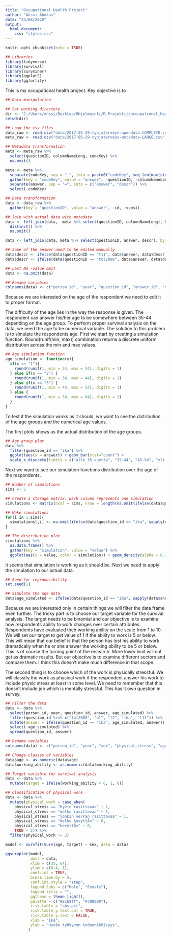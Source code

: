 ```yaml
---
title: "Ocuupational Health Project"
author: "Anssi Ahokas"
date: "23/08/2020"
output: 
  html_document:
    css: "styles.css"
---
```


```r
knitr::opts_chunk$set(echo = TRUE)
```

```r
## Libraries
library(tidyverse)
library(survival)
library(survminer)
library(ggplot2)
library(ggfortify)
```

This is my occupational health project. Key objective is to  

```r
## Data manipulation 

## Set working directory 
dir <- "C:/Users/anssi/Desktop/Ohjelmointi/R_Projektit/occupational_health"
setwd(dir)

## Load the csv files
data_raw <- read.csv("data/2017-05-29-tyojaterveys-opendata-COMPLETE.csv", sep = "")
meta_raw <- read.csv("data/2017-05-29-tyojaterveys-metadata-LARGE.csv", sep = "")

## Metadata transformation
meta <- meta_raw %>% 
  select(questionID, columnNameLong, codeKey) %>% 
  na.omit() 

meta <- meta %>% 
  separate(codeKey, sep = ",", into = paste0("codeKey", seq_len(max(str_count(meta$codeKey, ",")) + 1))) %>% 
  gather(key = "codeKey", value = "answer", -questionID, -columnNameLong) %>% 
  separate(answer, sep = "=", into = c("answer", "descr")) %>% 
  select(-codeKey)

## Data transformation
data <- data_raw %>% 
  gather(key = "questionID", value = "answer", -id, -vuosi)

## Join with actual data with metadata
data <- left_join(data,  meta %>% select(questionID, columnNameLong), by = c("questionID" = "questionID")) %>% 
  distinct() %>% 
  na.omit()

data <- left_join(data, meta %>% select(questionID, answer, descr), by = c("questionID" = "questionID", "answer" = "answer"))

## Some of the answer need to be edited manually
data$descr <- ifelse(data$questionID == "t11", data$answer, data$descr)
data$descr <- ifelse(data$questionID == "tol2008", data$answer, data$descr)

## Last NA -value omit
data <- na.omit(data)

## Rename variables
colnames(data) <- c("person_id", "year", "question_id", "answer_id", "question", "answer")
```

Because we are interested on the age of the respondent we need to edit it to proper format.

The difficulty of the age lies in the way the response is given. The respondent can answer his/her age to be somewhere between 35-44 depending on the age group.
To perform proper survival analysis on the data, we need the age to be numerical variable. The solution to this problem is to simulate the respondents age.
First we start by creating a simulation function. Round(runif(min, max)) combination returns a discrete uniform distribution across the min and max values. 

```r
## Age simulation function
age_simulation <- function(x){
  if(x == "1"){
    round(runif(1, min = 24, max = 34), digits = 1)
  } else if(x == "2") {
    round(runif(1, min = 34, max = 44), digits = 1)
  } else if(x == "3") {
    round(runif(1, min = 44, max = 54), digits = 1)
  } else {
    round(runif(1, min = 54, max = 64), digits = 1)
  }
}
```

To test if the simulation works as it should, we want to see the distribution of the age groups and the numerical age values.

The first plots shows us the actual distribution of the age groups.

```r
## Age group plot 
data %>% 
  filter(question_id == "ika") %>% 
  ggplot(aes(x = answer)) + geom_bar(stat="count") +
  scale_x_discrete(limits = c("alle 35 vuotta", "35-44", "45-54", "yli 55"))
```

Next we want to see our simulation functions distribution over the age of the respondents.

```r
## Number of simulations
sims <- 5

## Create a storage matrix. Each column represents one simulation
simulations <- matrix(ncol = sims, nrow = length(na.omit(ifelse(data$question_id == "ika", sapply(data$answer_id, age_simulation), NA))))

## Make simulations
for(i in 1:sims){
  simulations[,i] <- na.omit(ifelse(data$question_id == "ika", sapply(data$answer_id, age_simulation), NA))
}

## The distribution plot
simulations %>% 
  as.data.frame() %>% 
  gather(key = "simulation", value = "value") %>% 
  ggplot(aes(x = value, color = simulation)) + geom_density(alpha = 0.2)
```

It seems that simulation is working as it should be. Next we need to apply the simulation to our actual data.

```r
## Seed for reproducibility
set.seed(1)

## Simulate the age data
data$age_simulated <- ifelse(data$question_id == "ika", sapply(data$answer_id, age_simulation), NA)
```

Because we are interested only in certain things we will filter the data frame even further.
The tricky part is to choose our target variable for the survival analysis. The target needs to be binomial and our objective is to examine how respondents ability to work changes over certain attributes. Respondents have evaluated their working ability on the scale from 1 to 10. We will set our target to get value of 1 if the ability to work is 5 or below. This will mean that our belief is that the person has lost his ability to work dramatically when he or she answer the working ability to be 5 or below. This is of course the turning point of the research. More lower limit will not get as dramatic results. But our objective is to examine different sectors and compare them. I think this doesn't make much difference in that scope. 

The second thing is to choose which of the work is physically stressful. We will classify the work as physical work if the respondent answer his work to include physic stress at least in some level. We need to remember that this doesn't include job which is mentally stressful. This has it own question in survey.  

```r
## Filter the data
data <- data %>% 
  select(person_id, year, question_id, answer, age_simulated) %>% 
  filter(question_id %in% c("tol2008", "b1", "f2", "ika", "t11")) %>% 
  mutate(answer = ifelse(question_id == "ika", age_simulated, answer)) %>% 
  select(-age_simulated) %>% 
  spread(question_id, answer)

## Rename variables
colnames(data) <- c("person_id", "year", "sex", "physical_stress", "age", "working_ability", "sector")

## Change classes of variables
data$age <- as.numeric(data$age)
data$working_ability <- as.numeric(data$working_ability)

## Target variable for survival analysis
data <- data %>% 
  mutate(target = ifelse(working_ability < 6, 1, 0))

## Classification of physical work
data <- data %>% 
  mutate(physical_work = case_when(
    physical_stress == "hyvin rasittavaa" ~ 1, 
    physical_stress == "melko rasittavaa" ~ 1, 
    physical_stress == "jonkin verran rasittavaa" ~ 1, 
    physical_stress == "melko kevyttÃ¤" ~ 0,
    physical_stress == "kevyttÃ¤" ~ 0,
    TRUE ~ 2)) %>% 
  filter(physical_work != 2)
```



```r
model <- survfit(Surv(age, target) ~ sex, data = data)

ggsurvplot(model,
           data = data,
           xlim = c(35, 64),
           ylim = c(0.4, 1),
           conf.int = TRUE,
           break.time.by = 5,
           conf.int.style = "step",
           legend.labs = c("Male", "Female"),
           legend.title = "",
           ggtheme = theme_light(),
           palette = c("#8cb8ff", "#780000"),
           risk.table = "abs_pct",  
           risk.table.y.text.col = TRUE,
           risk.table.y.text = FALSE,
           xlab = "Ikä",
           ylab = "Hyvän työkyvyn todennäköisyys",
          )
```

